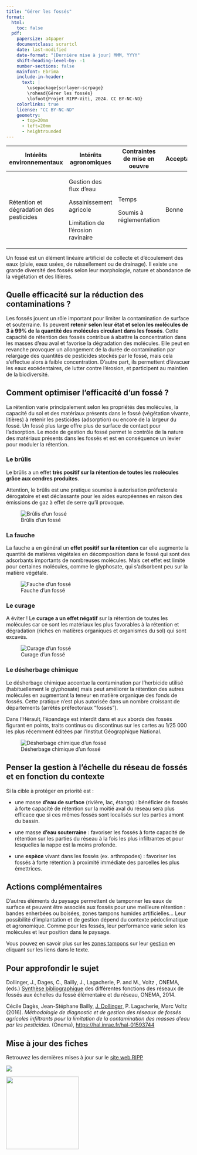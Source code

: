 ```yaml
---
title: "Gérer les fossés"
format: 
  html:
    toc: false
  pdf:
    papersize: a4paper
    documentclass: scrartcl
    date: last-modified
    date-format: "[Dernière mise à jour] MMM, YYYY"
    shift-heading-level-by: -1
    number-sections: false
    mainfont: Ebrima
    include-in-header: 
      text: |
        \usepackage{scrlayer-scrpage}
        \rohead{Gérer les fossés}
        \lofoot{Projet RIPP-Viti, 2024. CC BY-NC-ND}
    colorlinks: true
    license: "CC BY-NC-ND"
    geometry:
      - top=20mm
      - left=20mm
      - heightrounded
---
```


+-----------------------------------------+-----------------------------------+-------------------------------+---------------+
| Intérêts environnementaux               | Intérêts agronomiques             | Contraintes de mise en oeuvre | Acceptabilité |
+=========================================+===================================+===============================+===============+
| Rétention et dégradation des pesticides | Gestion des flux d'eau            | Temps                         | Bonne         |
|                                         |                                   |                               |               |
|                                         | Assainissement agricole           | Soumis à réglementation       |               |
|                                         |                                   |                               |               |
|                                         | Limitation de l'érosion ravinaire |                               |               |
+-----------------------------------------+-----------------------------------+-------------------------------+---------------+

Un fossé est un élément linéaire artificiel de collecte et d'écoulement des eaux (pluie, eaux usées, de ruissellement ou de drainage). Il existe une grande diversité des fossés selon leur morphologie, nature et abondance de la végétation et des litières.

## Quelle efficacité sur la réduction des contaminations ?

Les fossés jouent un rôle important pour limiter la contamination de surface et souterraine. Ils peuvent **retenir selon leur état et selon les molécules de 3 à 99% de la quantité des molécules circulant dans les fossés**. Cette capacité de rétention des fossés contribue à abattre la concentration dans les masses d'eau aval et favorise la dégradation des molécules. Elle peut en revanche provoquer un allongement de la durée de contamination par relargage des quantités de pesticides stockés par le fossé, mais cela s'effectue alors à faible concentration. D'autre part, ils permettent d'évacuer les eaux excédentaires, de lutter contre l'érosion, et participent au maintien de la biodiversité.

## Comment optimiser l'efficacité d'un fossé ?

La rétention varie principalement selon les propriétés des molécules, la capacité du sol et des matériaux présents dans le fossé (végétation vivante, litières) à retenir les pesticides (adsorption) ou encore de la largeur du fossé. Un fossé plus large offre plus de surface de contact pour l'adsorption. Le mode de gestion du fossé permet le contrôle de la nature des matériaux présents dans les fossés et est en conséquence un levier pour moduler la rétention.

### Le brûlis

::: {layout="[ 70, 30 ]"}
::: {#first-column}
Le brûlis a un effet **très positif sur la rétention de toutes les molécules grâce aux cendres produites**.

::: callout-warning
Attention, le brûlis est une pratique soumise à autorisation préfectorale dérogatoire et est déclassante pour les aides européennes en raison des émissions de gaz à effet de serre qu'il provoque.
:::
:::

::: {#second-column}
![Brûlis d'un fossé](images/L7_brulis.png)
:::
:::

### La fauche

::: {layout="[ 70, 30 ]"}
<div>

La fauche a en général un **effet positif sur la rétention** car elle augmente la quantité de matières végétales en décomposition dans le fossé qui sont des adsorbants importants de nombreuses molécules. Mais cet effet est limité pour certaines molécules, comme le glyphosate, qui s'adsorbent peu sur la matière végétale.

</div>

<div>

![Fauche d'un fossé](images/L7_fauche.png)

</div>
:::

### Le curage

::: {layout="[ 70, 30 ]"}
<div>

::: callout-warning
A éviter ! Le **curage a un effet négatif** sur la rétention de toutes les molécules car ce sont les matériaux les plus favorables à la rétention et dégradation (riches en matières organiques et organismes du sol) qui sont excavés.
:::

</div>

<div>

![Curage d'un fossé](images/L7_curage.png)

</div>
:::

### Le désherbage chimique

::: {layout="[ 70, 30 ]"}
<div>

Le désherbage chimique accentue la contamination par l'herbicide utilisé (habituellement le glyphosate) mais peut améliorer la rétention des autres molécules en augmentant la teneur en matière organique des fonds de fossés. Cette pratique n'est plus autorisée dans un nombre croissant de départements (arrêtés préfectoraux "fossés").

Dans l'Hérault, l'épandage est interdit dans et aux abords des fossés figurant en points, traits continus ou discontinus sur les cartes au 1/25 000 les plus récemment éditées par l'Institut Géographique National.

</div>

<div>

![Désherbage chimique d'un fossé](images/L7_desh.png)

</div>
:::

## Penser la gestion à l'échelle du réseau de fossés et en fonction du contexte

Si la cible à protéger en priorité est :

-   une masse **d'eau de surface** (rivière, lac, étangs) : bénéficier de fossés à forte capacité de rétention sur la moitié aval du réseau sera plus efficace que si ces mêmes fossés sont localisés sur les parties amont du bassin.

-   une masse **d'eau souterraine** : favoriser les fossés à forte capacité de rétention sur les parties du réseau à la fois les plus infiltrantes et pour lesquelles la nappe est la moins profonde.

-   une **espèce** vivant dans les fossés (ex. arthropodes) : favoriser les fossés à forte rétention à proximité immédiate des parcelles les plus émettrices.

## Actions complémentaires

D'autres éléments du paysage permettent de tamponner les eaux de surface et peuvent être associés aux fossés pour une meilleure rétention : bandes enherbées ou boisées, zones tampons humides artificielles... Leur possibilité d'implantation et de gestion dépend du contexte pédoclimatique et agronomique. Comme pour les fossés, leur performance varie selon les molécules et leur position dans le paysage.

Vous pouvez en savoir plus sur les [zones tampons](https://professionnels.ofb.fr/fr/node/1191) sur leur [gestion](https://hal.inrae.fr/ARINRAE-INNOVAGRO/hal-01656661) en cliquant sur les liens dans le texte.

## Pour approfondir le sujet

Dollinger, J., Dages, C., Bailly, J., Lagacherie, P. and M., Voltz , ONEMA, (eds.) [Synthèse bibliographique](https://professionnels.ofb.fr/sites/default/files/pdf/Dollinger%20at%20al%20(2014).pdf) des différentes fonctions des réseaux de fossés aux échelles du fossé élémentaire et du réseau, ONEMA, 2014.

Cécile Dagès, Jean-Stéphane Bailly, [J. Dollinger,]{.underline} P. Lagacherie, Marc Voltz (2016). *Méthodologie de diagnostic et de gestion des réseaux de fossés agricoles infiltrants pour la limitation de la contamination des masses d'eau par les pesticides.* (Onema), <https://hal.inrae.fr/hal-01593744>

::: {.content-visible when-format="pdf"}
## Mise à jour des fiches

Retrouvez les dernières mises à jour sur le [site web RIPP](https://vignevin.github.io/ripp/)

::: {layout="[ 70, 30 ]"}
<div>

![](images/allLogos.png)

</div>

<div>

![](images/qrcode_vignevin.github.io.png){width="198"}

</div>
:::
:::

